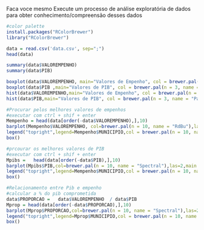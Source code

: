 Faca voce mesmo
Execute um processo de análise exploratória de dados para obter conhecimento/compreensão desses dados
```r
#color palette
install.packages("RColorBrewer")
library("RColorBrewer")
```


```r
data = read.csv('data.csv', sep=";")
head(data)
```


```r
summary(data$VALOREMPENHO)
summary(data$PIB)
```


```r
boxplot(data$VALOREMPENHO, main="Valores de Empenho", col = brewer.pal(n = 3, name = "Paired"), outline = F )
boxplot(data$PIB ,main="Valores de PIB", col = brewer.pal(n = 3, name = "Pastel1"), outline = F )
hist(data$VALOREMPENHO,main="Valores de Empenho", col = brewer.pal(n = 3, name = "Paired"))
hist(data$PIB,main="Valores de PIB", col = brewer.pal(n = 3, name = "Pastel1"), outline = F )
```


```r
#Procurar pelos melhores valores de empenhos
#executar com ctrl + shif + enter
Mempenho = head(data[order(-data$VALOREMPENHO),],10)
barplot(Mempenho$VALOREMPENHO, col=brewer.pal(n = 10, name = "RdBu"),las=2,main = "Maiores Empenhos")
legend("topright",legend=Mempenho$MUNICIPIO,col = brewer.pal(n = 10, name = "RdBu"), lty=1:2, cex=0.8, ncol = 2,lwd=4)
box()
```


```r
#prcourar os melhores valores de PIB
#executar com ctrl + shif + enter
Mpibs =   head(data[order(-data$PIB),],10)
barplot(Mpibs$PIB,col=brewer.pal(n = 10, name = "Spectral"),las=2,main = "Maiores PIBS")
legend("topright",legend=Mempenho$MUNICIPIO,col = brewer.pal(n = 10, name = "Spectral"), lty=1:2, cex=0.8, ncol = 2,lwd=4)
box()
```


```r
#Relacionamento entre Pib e empenho
#calcular a % do pib comprometida
data$PROPORCAO =   data$VALOREMPENHO  / data$PIB 
Mprop = head(data[order(-data$PROPORCAO),],10)
barplot(Mprop$PROPORCAO,col=brewer.pal(n = 10, name = "Spectral"),las=2,main = "Maiores Gastos em Proporção ao PIB")
legend("topright",legend=Mprop$MUNICIPIO,col = brewer.pal(n = 10, name = "Spectral"), lty=1:2, cex=0.8, ncol = 2,lwd=4)
box()

```

